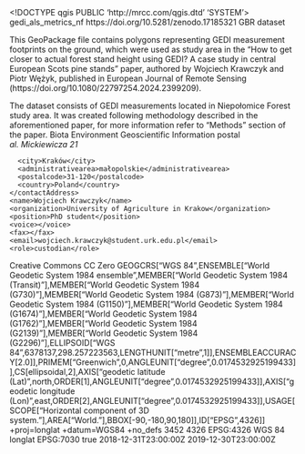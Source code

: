 <!DOCTYPE qgis PUBLIC 'http://mrcc.com/qgis.dtd' 'SYSTEM'>
<qgis version="3.44.2-Solothurn">
  <identifier>gedi_als_metrics_nf</identifier>
  <parentidentifier>https://doi.org/10.5281/zenodo.17185321</parentidentifier>
  <language>GBR</language>
  <type>dataset</type>
  <title>Niepołomice Forest GEDI L2A measurements with calculated ALS point cloud reference metrics</title>
  <abstract>This GeoPackage file contains polygons representing GEDI measurement footprints on the ground, which were used as study area in the "How to get closer to actual forest stand height using GEDI? A case study in central European Scots pine stands" paper, authored by Wojciech Krawczyk and Piotr Wężyk, published in European Journal of Remote Sensing (https://doi.org/10.1080/22797254.2024.2399209). 

The dataset consists of GEDI measurements located in Niepołomice Forest study area. It was created following methodology described in the aforementioned paper, for more information refer to "Methods" section of the paper.</abstract>
  <keywords vocabulary="gmd:topicCategory">
    <keyword>Biota</keyword>
    <keyword>Environment</keyword>
    <keyword>Geoscientific Information</keyword>
  </keywords>
  <contact>
    <contactAddress>
      <type>postal</type>
      <address>al. Mickiewicza 21</address>
      <city>Kraków</city>
      <administrativearea>małopolskie</administrativearea>
      <postalcode>31-120</postalcode>
      <country>Poland</country>
    </contactAddress>
    <name>Wojciech Krawczyk</name>
    <organization>University of Agriculture in Krakow</organization>
    <position>PhD student</position>
    <voice></voice>
    <fax></fax>
    <email>wojciech.krawczyk@student.urk.edu.pl</email>
    <role>custodian</role>
  </contact>
  <links>
    <link name="journal paper" format="" mimeType="" type="WWW:LINK" description="Journal paper where this dataset is used" url="https://doi.org/10.1080/22797254.2024.2399209" size=""/>
  </links>
  <dates>
    <date value="2024-04-12T00:00:00" type="Created"/>
    <date value="2024-09-12T00:00:00" type="Published"/>
  </dates>
  <fees></fees>
  <license>Creative Commons CC Zero</license>
  <encoding></encoding>
  <crs>
    <spatialrefsys nativeFormat="Wkt">
      <wkt>GEOGCRS["WGS 84",ENSEMBLE["World Geodetic System 1984 ensemble",MEMBER["World Geodetic System 1984 (Transit)"],MEMBER["World Geodetic System 1984 (G730)"],MEMBER["World Geodetic System 1984 (G873)"],MEMBER["World Geodetic System 1984 (G1150)"],MEMBER["World Geodetic System 1984 (G1674)"],MEMBER["World Geodetic System 1984 (G1762)"],MEMBER["World Geodetic System 1984 (G2139)"],MEMBER["World Geodetic System 1984 (G2296)"],ELLIPSOID["WGS 84",6378137,298.257223563,LENGTHUNIT["metre",1]],ENSEMBLEACCURACY[2.0]],PRIMEM["Greenwich",0,ANGLEUNIT["degree",0.0174532925199433]],CS[ellipsoidal,2],AXIS["geodetic latitude (Lat)",north,ORDER[1],ANGLEUNIT["degree",0.0174532925199433]],AXIS["geodetic longitude (Lon)",east,ORDER[2],ANGLEUNIT["degree",0.0174532925199433]],USAGE[SCOPE["Horizontal component of 3D system."],AREA["World."],BBOX[-90,-180,90,180]],ID["EPSG",4326]]</wkt>
      <proj4>+proj=longlat +datum=WGS84 +no_defs</proj4>
      <srsid>3452</srsid>
      <srid>4326</srid>
      <authid>EPSG:4326</authid>
      <description>WGS 84</description>
      <projectionacronym>longlat</projectionacronym>
      <ellipsoidacronym>EPSG:7030</ellipsoidacronym>
      <geographicflag>true</geographicflag>
    </spatialrefsys>
  </crs>
  <extent>
    <spatial dimensions="2" miny="49.99287357600000092" minz="0" crs="EPSG:4326" minx="20.20787896299999886" maxy="50.08318351199999796" maxx="20.45453070499999981" maxz="0"/>
    <temporal>
      <period>
        <start>2018-12-31T23:00:00Z</start>
        <end>2019-12-30T23:00:00Z</end>
      </period>
    </temporal>
  </extent>
</qgis>
